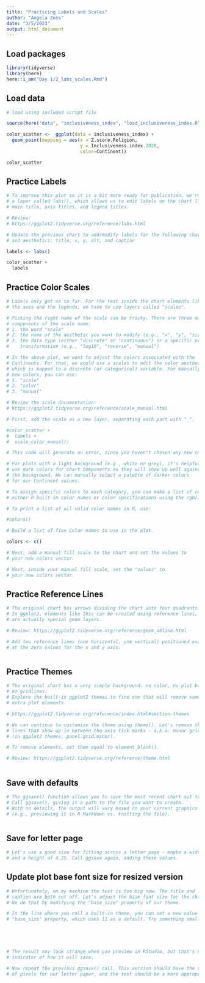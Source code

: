 ```yaml
---
title: "Practicing Labels and Scales"
author: "Angela Zoss"
date: "3/5/2023"
output: html_document
---
```


## Load packages

```r

library(tidyverse)
library(here)
here::i_am("Day 1/2_labs_scales.Rmd")

```

## Load data

```r

# load using included script file

source(here("data", "inclusiveness_index", "load_inclusiveness_index.R"))

```


```r

color_scatter <-  ggplot(data = inclusiveness_index) +
  geom_point(mapping = aes(x = Z.score.Religion,
                           y = Inclusiveness.index.2020,
                           color=Continent))

color_scatter

```

## Practice Labels

```r

# To improve this plot so it is a bit more ready for publication, we're going to add
# a layer called labs(), which allows us to edit labels on the chart like the 
# main title, axis titles, and legend titles.

# Review:
# https://ggplot2.tidyverse.org/reference/labs.html

# Update the previous chart to add/modify labels for the following chart elements 
# and aesthetics: title, x, y, alt, and caption

labels <- labs()

color_scatter +
  labels

```

## Practice Color Scales

```r

# Labels only get us so far. For the text inside the chart elements like
# the axes and the legends, we have to use layers called "scales".

# Picking the right name of the scale can be tricky. There are three main
# components of the scale name:
# 1. the word "scale"
# 2. the name of the aesthetic you want to modify (e.g., "x", "y", "size", "fill")
# 3. the data type (either "discrete" or "continuous") or a specific pre-defined
#    transformation (e.g., "log10", "reverse", "manual")

# In the above plot, we want to adjust the colors associated with the  
# Continents. For that, we would use a scales to edit the color aesthetic,
# which is mapped to a discrete (or categorical) variable. For manually specifying
# new colors, you can use:
# 1. "scale"
# 2. "color"
# 3. "manual"

# Review the scale documentation: 
# https://ggplot2.tidyverse.org/reference/scale_manual.html

# First, add the scale as a new layer, separating each part with "_".

#color_scatter +
#  labels +
#  scale_color_manual()

# This code will generate an error, since you haven't chosen any new colors yet.

# For plots with a light background (e.g., white or grey), it's helpful to
# use dark colors for chart components so they will show up well against
# the background. We can manually select a palette of darker colors
# for our Continent values.

# To assign specific colors to each category, you can make a list of colors --
# either R built-in color names or color specifications using the rgb() function.

# To print a list of all valid color names in R, use: 

#colors()

# Build a list of five color names to use in the plot.

colors <- c()

# Next, add a manual fill scale to the chart and set the values to
# your new colors vector.

# Next, inside your manual fill scale, set the "values" to
# your new colors vector.

```

## Practice Reference Lines

```r

# The original chart has arrows dividing the chart into four quadrants.
# In ggplot2, elements like this can be created using reference lines, which
# are actually special geom layers.

# Review: https://ggplot2.tidyverse.org/reference/geom_abline.html

# Add two reference lines (one horizontal, one vertical) positioned exactly
# at the zero values for the x and y axis.



```


## Practice Themes

```r

# The original chart has a very simple background: no color, no plot borders, 
# no gridlines.
# Explore the built-in ggplot2 themes to find one that will remove some of the
# extra plot elements.

# https://ggplot2.tidyverse.org/reference/index.html#section-themes


```

```r

# We can continue to customize the theme using theme(). Let's remove the thin
# lines that show up in between the axis tick marks - a.k.a. minor gridlines 
# (in ggplot2 themes, panel.grid.minor).

# To remove elements, set them equal to element_blank().

# Review: https://ggplot2.tidyverse.org/reference/theme.html



```

## Save with defaults

```r

# The ggsave() function allows you to save the most recent chart out to a file.
# Call ggsave(), giving it a path to the file you want to create.
# With no details, the output will vary based on your current graphics device
# (e.g., previewing it in R Markdown vs. knitting the file).



```

## Save for letter page

```r
# Let's use a good size for fitting across a letter page - maybe a width of 6.5
# and a height of 4.25. Call ggsave again, adding these values.


```

## Update plot base font size for resized version

```r
# Unfortunately, on my machine the text is too big now. The title and
# caption are both cut off. Let's adjust the base font size for the chart.
# We do that by modifying the "base_size" property of our theme.

# In the line where you call a built-in theme, you can set a new value for the
# "base_size" property, which uses 11 as a default. Try something smaller.





# The result may look strange when you preview in RStudio, but that's not a good 
# indicator of how it will save.

# Now repeat the previous ggsave() call. This version should have the right number 
# of pixels for our letter paper, and the text should be a more appropriate size.



```

